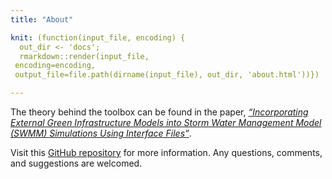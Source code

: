 ```yaml
---
title: "About"

knit: (function(input_file, encoding) {
  out_dir <- 'docs';
  rmarkdown::render(input_file,
 encoding=encoding,
 output_file=file.path(dirname(input_file), out_dir, 'about.html'))})

---
```


The theory behind the toolbox can be found in the paper, [*"Incorporating External Green Infrastructure Models into Storm Water Management Model (SWMM) Simulations Using Interface Files"*](https://doi.org/10.1111/1752-1688.12883). 

Visit this [GitHub repository](https://github.com/stsfk/swmm_gi_toolbox) for more information. Any questions, comments, and suggestions are welcomed.


